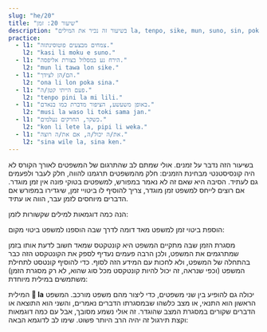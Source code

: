 ```yaml
---
slug: "he/20"
title: "שיעור 20: זמן"
description: "בשיעור זה נכיר את המילים la, tenpo, sike, mun, suno, sin, poka!"
practice:
  - l1: "צמחים מבצעים פוטוסינתזה."
    l2: "kasi li moku e suno."
  - l1: "הירח נע במסלול בצורת אליפסה."
    l2: "mun li tawa lon sike."
  - l1: "הם/הן לצידך."
    l2: "ona li lon poka sina."
  - l1: "פעם הייתי קטן/ה."
    l2: "tenpo pini la mi lili."
  - l1: "באופן משעשע, הציפור מדברת כמו בנאדם."
    l2: "musi la waso li toki sama jan."
  - l1: "כשקר, החרקים נעלמים."
    l2: "kon li lete la, pipi li weka."
  - l1: "את/ה יכול/ה, אם את/ה רוצה."
    l2: "sina wile la, sina ken."
---
```




בשיעור הזה נדבר על זמנים. אולי שמתם לב שהתרגום של המשפטים לאורך הקורס לא היה קונסיסטנטי מבחינת הזמנים: חלק מהמשפטים תרגמנו להווה, חלק לעבר ולפעמים גם לעתיד. הסיבה היא שאם זה לא נאמר במפורש, למשפטים בטוקי פונה אין זמן מוגדר. אם רוצים לייחס למשפט זמן מוגדר, צריך להוסיף לו ביטויי זמן, שיגדירו במפורש אם הדברים מיוחסים לזמן עבר, הווה או עתיד. 

הנה כמה דוגמאות למילים שקשורות לזמן:

<List>
  <Word sl="tenpo" m="זמן, דקה, מצב" />
  <Word sl="sike" m="עגול, חוזר על עצמו, שנתי, כדור, מעגל" />
  <Word sl="mun" m="ירח, עצם שמימי" />
  <Word sl="suno" m="שמש, אור יום, בהיר" />
  <Word sl="sin" m="חדש, טרי, שוב" />
  <Word sl="poka" m="צד, קירבה פיזית" />
</List>

הוספת ביטוי זמן למשפט מאד דומה לדרך שבה הוספנו למשפט ביטוי מקום:

<List>
  <Word sl="lon tenpo kama" m="בזמן הקרוב, בעתיד" />
  <Word sl="lon tenpo pini" m="בזמן שהסתיים, בעבר" />
  <Word sl="lon tenpo ni" m="בזמן הזה, בהווה" />
  <Sentence sl="soweli lili mi o kama suli lon tenpo kama!" m="הלואי שהחתול שלי יגדל בעתיד!" />
  <Sentence sl="ma Loma li ma suli lon tenpo weka." m="רומא היתה אימפריה חשובה בעבר." />
</List>

מסגרת הזמן שבה מתקיים המשפט היא קונטקטס שמאד חשוב לדעת אותו בזמן שמתרגמים את המשפט, ולכן הרבה פעמים נעדיף לספק את הקונטקסט הזה כבר בהתחלה של המשפט, ולא לחכות עם המידע הזה לסוף. כדי להוסיף קונטסט לתחילת המשפט (וכפי שנראה, זה יכול להיות קונטקסט מכל סוג שהוא, לא רק מסגרת הזמן) משתמשים במילית מיוחדת:

<List>
  <Word sl="la" m="בזמן ש... , ביחס ל... , אם ... , בהתקיים ..." />
  <Word sl="ken la" m="יתכן ש, ..." />
  <Word sl="open la" m="בהתחלה, ..." />
  <Word sl="lipu la" m="על פי הספר, ..." />
  <Word sl="tenpo la" m="לפעמים, ..." />
  <Word sl="tenpo pini la" m="בעבר, ..." />
  <Word sl="tenpo suno kama la" m="למחרת, ..." />
  <Sentence sl="sin la mi wile toki e ni:" m="שוב, אני רק רוצה להגיד: ... " />
  <Sentence sl="mi pali e ni lon tenpo kama poka." m="אני אעשה את זה בקרוב." />
</List>

המילית **󱤡 la** יכולה גם להופיע בין שני משפטים, כדי ליצור מהם משפט מורכב. המשפט הראשון הוא התנאי, או מצב כלשהו שבמסגרתו הדברים נאמרים, והשני הוא התוצאה או הדברים שקורים במסגרת המצב שהוגדר. זה אולי נשמע מסובך, אבל עם כמה דוגמאות וקצת תירגול זה יהיה הרב היותר פשוט. שימו לב לדוגמא הבאה:

<List>
  <Word sl="suno li pini." m="השמש שוקעת." />
  <Word sl="mi lape." m="אני ישן/ה." />
  <Sentence sl="suno li pini la, mi lape." m="כשהשמש שוקעת, אני ישן/ה." />
</List>

<Practice exercises={frontmatter.practice} client:load />

